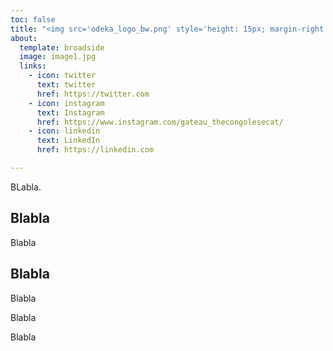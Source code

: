 ```yaml
---
toc: false
title: "<img src='odeka_logo_bw.png' style='height: 15px; margin-right: 24px; margin-left: 70px;'>About us<img src='odeka_logo_bw.png' style='height: 15px; margin-left: 24px;'>"
about:
  template: broadside
  image: image1.jpg
  links:
    - icon: twitter
      text: twitter
      href: https://twitter.com
    - icon: instagram
      text: Instagram
      href: https://www.instagram.com/gateau_thecongolesecat/
    - icon: linkedin
      text: LinkedIn
      href: https://linkedin.com

---
```




BLabla.

## Blabla

Blabla

## Blabla

Blabla

Blabla

Blabla
